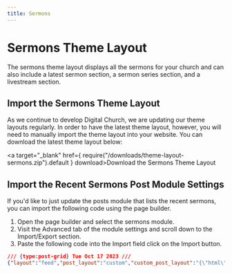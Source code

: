 ```yaml
---
title: Sermons
---
```


# Sermons Theme Layout

The sermons theme layout displays all the sermons for your church and can also include a latest sermon section, a sermon series section, and a livestream section.

## Import the Sermons Theme Layout

As we continue to develop Digital Church, we are updating our theme layouts regularly. In order to have the latest theme layout, however, you will need to manually import the theme layout into your website. You can download the latest theme layout below:

<a target="_blank" href={ require("/downloads/theme-layout-sermons.zip").default } download>Download the Sermons Theme Layout</a>

## Import the Recent Sermons Post Module Settings

If you'd like to just update the posts module that lists the recent sermons, you can import the following code using the page builder.

1. Open the page builder and select the sermons module.
2. Visit the Advanced tab of the module settings and scroll down to the Import/Export section.
3. Paste the following code into the Import field click on the Import button.

```json title="Recent Sermons Post Module Settings"
/// {type:post-grid} Tue Oct 17 2023 ///
{"layout":"feed","post_layout":"custom","custom_post_layout":"{\"html\":\"<div class=\\\"dgtl-sermon-post-wrapper\\\">\\n<a href=\\\"[wpbb post:url]\\\">\\n        <div class=\\\"dgtl-sermon-post\\\">\\n            <div class=\\\"dgtl-sermon-thumb\\\">[wpbb post:featured_image size='medium' display='tag' align='left' linked='no']</div>\\n            <div class=\\\"dgtl-sermon-details\\\">\\n                <h4 class=\\\"dgtl-sermon-title\\\">[wpbb post:link text='title']</h4>\\n                <h5 class=\\\"dgtl-sermon-leader\\\">[wpbb post:meta_box field='speaker']</h5>\\n                <h6 class=\\\"dgtl-sermon-date\\\">[wpbb post:date format='F j, Y']</h6>\\n            </div>\\n        </div>\\n</a>\\n</div>\",\"css\":\".dgtl-sermon-post-wrapper {\\n    border-radius:8px;\\n}\\n\\n.dgtl-sermon-post {\\n    background-color:#ffffff;\\n    display:grid;\\n    grid-template-columns: 240px 1fr;\\n    column-gap:12px;\\n    padding:12px;\\n    border-radius:8px;\\n}\\n\\n.dgtl-sermon-title {\\n    color: var(--global-palette3);\\n    margin-bottom:0;\\n    font-size: 1.44rem;\\n}\\n\\n.dgtl-sermon-leader {\\n    margin-bottom: 0;\\n    font-size:1.2rem;\\n    color: var(--global-palette4);\\n}\\n\\n.dgtl-sermon-date {\\n    margin-bottom: 0;\\n    font-size:1rem;\\n    color: var(--global-palette5);\\n}\\n\\n.dgtl-sermon-post-text {\\n    float:left;\\n    padding:0 24px;\\n}\\n\\n.dgtl-sermon-thumb img {\\n    border-radius:4px;\\n    aspect-ratio: 16/9;\\n    object-fit: cover;\\n}\\n\\n@media (max-width: 480px) {\\n\\n.dgtl-sermon-post-wrapper {\\n    max-width: 480px !important;\\n}\\n\\n}\",\"connections\":{\"html\":\"\"}}","match_height":"1","post_width":"300","post_columns":"4","post_spacing":"12","feed_post_spacing":"12","post_padding":"0","feed_post_padding":"0","posts_container":"div","posts_container_class":"","posts_container_ul_class":"","posts_title_tag":"h2","show_image":"1","grid_image_position":"above-title","image_position":"above","image_size":"large","grid_image_spacing":"0","image_spacing":"0","image_width":"33","image_fallback":"","show_author":"0","link_author":"1","show_date":"0","date_format":"default","show_comments":"1","show_comments_grid":"0","info_separator":" | ","show_terms":"0","terms_list_label":"Posted in ","terms_separator":", ","show_content":"0","content_type":"excerpt","content_length":"","show_more_link":"0","more_link_text":"Read More","event_date":"hide","event_venue":"hide","event_address":"hide","event_cost":"hide","event_orderby":"","event_order":"ASC","show_events":"future","post_align":"center","bg_color":"","border":{"style":"","color":"","width":{"top":"1","right":"1","bottom":"1","left":"1"},"radius":{"top_left":"","top_right":"","bottom_left":"","bottom_right":""},"shadow":{"color":"","horizontal":"","vertical":"","blur":"","spread":""}},"title_color":"","title_typography":{"font_family":"Default","font_weight":"default","font_size":{"length":"","unit":"px"},"line_height":{"length":"","unit":""},"text_align":"","letter_spacing":{"length":"","unit":"px"},"text_transform":"","text_decoration":"","font_style":"","font_variant":"","text_shadow":{"color":"","horizontal":"","vertical":"","blur":""}},"info_color":"","info_typography":{"font_family":"Default","font_weight":"default","font_size":{"length":"","unit":"px"},"line_height":{"length":"","unit":""},"text_align":"","letter_spacing":{"length":"","unit":"px"},"text_transform":"","text_decoration":"","font_style":"","font_variant":"","text_shadow":{"color":"","horizontal":"","vertical":"","blur":""}},"content_color":"","content_typography":{"font_family":"Default","font_weight":"default","font_size":{"length":"","unit":"px"},"line_height":{"length":"","unit":""},"text_align":"","letter_spacing":{"length":"","unit":"px"},"text_transform":"","text_decoration":"","font_style":"","font_variant":"","text_shadow":{"color":"","horizontal":"","vertical":"","blur":""}},"link_color":"","link_hover_color":"","hover_transition":"fade","text_color":"ffffff","text_bg_color":"rgb(51,51,51)","has_icon":"no","icon":"","duo_color1":"","duo_color2":"","icon_position":"above","icon_color":"","icon_size":"24","pagination":"numbers","posts_per_page":"6","no_results_message":"Sorry, we couldn't find any posts. Please try a different search.","show_search":"1","more_btn_text":"Load More","more_btn_loading":"","more_btn_icon":"","more_btn_icon_position":"before","more_btn_icon_animation":"disable","more_btn_width":"auto","more_btn_text_color":"","more_btn_text_hover_color":"","more_btn_typography":{"font_family":"Default","font_weight":"default","font_size":{"length":"14","unit":"px"},"line_height":{"length":"14","unit":"px"},"text_align":"","letter_spacing":{"length":"","unit":"px"},"text_transform":"","text_decoration":"","font_style":"","font_variant":"","text_shadow":{"color":"","horizontal":"","vertical":"","blur":""}},"more_btn_bg_color":"","more_btn_bg_hover_color":"","more_btn_style":"flat","more_btn_button_transition":"disable","more_btn_border":{"style":"","color":"","width":{"top":"","right":"","bottom":"","left":""},"radius":{"top_left":"","top_right":"","bottom_left":"","bottom_right":""},"shadow":{"color":"","horizontal":"","vertical":"","blur":"","spread":""}},"more_btn_border_hover_color":"","responsive_display":"desktop,large,medium,mobile","visibility_display":"","visibility_user_capability":"","visibility_logic":"[]","animation":{"style":"","delay":"0.0","duration":"1"},"container_element":"div","id":"","class":"","node_label":"","export":"","import":"","bb_css_code":"","bb_js_code":"","data_source":"main_query","post_type":["sermon"],"order":"DESC","order_by":"date","order_by_meta_key":"","offset":"0","exclude_self":"no","posts_post":"","tax_post_category":"","tax_post_post_tag":"","posts_page":"","posts_connections":"","tax_connections_category":"","tax_connections_post_tag":"","posts_sermon":"","tax_sermon_category":"","tax_sermon_post_tag":"","tax_sermon_sermon_series":"","tax_sermon_series":"","posts_sermon-series":"","tax_sermon-series_category":"","tax_sermon-series_post_tag":"","tax_sermon-series_sermon_series":"","posts_stories":"","tax_stories_category":"","tax_stories_post_tag":"","posts_team-members":"","tax_team-members_category":"","tax_team-members_post_tag":"","posts_podcast":"","tax_podcast_post_tag":"","tax_podcast_series":"","posts_tribe_venue":"","posts_tribe_organizer":"","posts_tribe_events":"","tax_tribe_events_post_tag":"","tax_tribe_events_tribe_events_cat":"","users":"","tax_sermon_sermon_book":"","tax_sermon_sermon_topic":"","tax_sermon-series_sermon_book":"","tax_sermon-series_sermon_topic":"","posts_team-roles":"","tax_team-roles_category":"","tax_team-roles_post_tag":"","posts_team":"","tax_team_category":"","tax_team_post_tag":"","posts_location":"","tax_location_category":"","tax_location_post_tag":"","posts_ministry":"","tax_ministry_post_tag":"","posts_tribe_event_series":"","posts_kadence_element":"","tax_tribe_venue_tec_venue_category":"","tax_tribe_organizer_tec_organizer_category":"","posts_resources":"","tax_resources_category":"","tax_resources_post_tag":"","tax_resources_resource-category":"","posts_people":"","tax_people_teams":"","tax_people_roles":"","posts_group":"","posts_prayer":"","tax_prayer_category":"","tax_prayer_post_tag":"","custom_field_relation":"AND","custom_field":[""],"match_height_large":"","match_height_medium":"","match_height_responsive":"","post_columns_large":"4","post_columns_medium":"3","post_columns_responsive":"2","connections":{"posts_container_class":"","bg_color":"","title_color":"","info_color":"","content_color":"","link_color":"","link_hover_color":"","text_color":"","text_bg_color":"","icon_color":"","more_btn_text_color":"","more_btn_text_hover_color":"","more_btn_bg_color":"","more_btn_bg_hover_color":"","more_btn_border_hover_color":""},"border_large":{"style":"","color":"","width":{"top":"","right":"","bottom":"","left":""},"radius":{"top_left":"","top_right":"","bottom_left":"","bottom_right":""},"shadow":{"color":"","horizontal":"","vertical":"","blur":"","spread":""}},"border_medium":{"style":"","color":"","width":{"top":"","right":"","bottom":"","left":""},"radius":{"top_left":"","top_right":"","bottom_left":"","bottom_right":""},"shadow":{"color":"","horizontal":"","vertical":"","blur":"","spread":""}},"border_responsive":{"style":"","color":"","width":{"top":"","right":"","bottom":"","left":""},"radius":{"top_left":"","top_right":"","bottom_left":"","bottom_right":""},"shadow":{"color":"","horizontal":"","vertical":"","blur":"","spread":""}},"title_typography_large":{"font_size":{"length":"","unit":"px"},"line_height":{"length":"","unit":""},"text_align":"","letter_spacing":{"length":"","unit":"px"},"text_transform":"","text_decoration":"","font_style":"","font_variant":"","text_shadow":{"color":"","horizontal":"","vertical":"","blur":""}},"title_typography_medium":{"font_size":{"length":"","unit":"px"},"line_height":{"length":"","unit":""},"text_align":"","letter_spacing":{"length":"","unit":"px"},"text_transform":"","text_decoration":"","font_style":"","font_variant":"","text_shadow":{"color":"","horizontal":"","vertical":"","blur":""}},"title_typography_responsive":{"font_size":{"length":"","unit":"px"},"line_height":{"length":"","unit":""},"text_align":"","letter_spacing":{"length":"","unit":"px"},"text_transform":"","text_decoration":"","font_style":"","font_variant":"","text_shadow":{"color":"","horizontal":"","vertical":"","blur":""}},"info_typography_large":{"font_size":{"length":"","unit":"px"},"line_height":{"length":"","unit":""},"text_align":"","letter_spacing":{"length":"","unit":"px"},"text_transform":"","text_decoration":"","font_style":"","font_variant":"","text_shadow":{"color":"","horizontal":"","vertical":"","blur":""}},"info_typography_medium":{"font_size":{"length":"","unit":"px"},"line_height":{"length":"","unit":""},"text_align":"","letter_spacing":{"length":"","unit":"px"},"text_transform":"","text_decoration":"","font_style":"","font_variant":"","text_shadow":{"color":"","horizontal":"","vertical":"","blur":""}},"info_typography_responsive":{"font_size":{"length":"","unit":"px"},"line_height":{"length":"","unit":""},"text_align":"","letter_spacing":{"length":"","unit":"px"},"text_transform":"","text_decoration":"","font_style":"","font_variant":"","text_shadow":{"color":"","horizontal":"","vertical":"","blur":""}},"content_typography_large":{"font_size":{"length":"","unit":"px"},"line_height":{"length":"","unit":""},"text_align":"","letter_spacing":{"length":"","unit":"px"},"text_transform":"","text_decoration":"","font_style":"","font_variant":"","text_shadow":{"color":"","horizontal":"","vertical":"","blur":""}},"content_typography_medium":{"font_size":{"length":"","unit":"px"},"line_height":{"length":"","unit":""},"text_align":"","letter_spacing":{"length":"","unit":"px"},"text_transform":"","text_decoration":"","font_style":"","font_variant":"","text_shadow":{"color":"","horizontal":"","vertical":"","blur":""}},"content_typography_responsive":{"font_size":{"length":"","unit":"px"},"line_height":{"length":"","unit":""},"text_align":"","letter_spacing":{"length":"","unit":"px"},"text_transform":"","text_decoration":"","font_style":"","font_variant":"","text_shadow":{"color":"","horizontal":"","vertical":"","blur":""}},"posts_post_matching":"1","tax_post_category_matching":"1","tax_post_post_tag_matching":"1","posts_page_matching":"1","posts_connections_matching":"1","tax_connections_category_matching":"1","tax_connections_post_tag_matching":"1","posts_sermon_matching":"1","tax_sermon_category_matching":"1","tax_sermon_post_tag_matching":"1","tax_sermon_sermon_series_matching":"1","tax_sermon_sermon_book_matching":"1","tax_sermon_sermon_topic_matching":"1","tax_sermon_series_matching":"1","posts_sermon-series_matching":"1","tax_sermon-series_category_matching":"1","tax_sermon-series_post_tag_matching":"1","tax_sermon-series_sermon_series_matching":"1","tax_sermon-series_sermon_book_matching":"1","tax_sermon-series_sermon_topic_matching":"1","posts_stories_matching":"1","tax_stories_category_matching":"1","tax_stories_post_tag_matching":"1","posts_team_matching":"1","tax_team_category_matching":"1","tax_team_post_tag_matching":"1","posts_team-members_matching":"1","tax_team-members_category_matching":"1","tax_team-members_post_tag_matching":"1","posts_team-roles_matching":"1","tax_team-roles_category_matching":"1","tax_team-roles_post_tag_matching":"1","posts_location_matching":"1","tax_location_category_matching":"1","tax_location_post_tag_matching":"1","posts_ministry_matching":"1","tax_ministry_post_tag_matching":"1","posts_tribe_event_series_matching":"1","posts_kadence_element_matching":"1","posts_tribe_venue_matching":"1","tax_tribe_venue_tec_venue_category_matching":"1","posts_tribe_organizer_matching":"1","tax_tribe_organizer_tec_organizer_category_matching":"1","posts_tribe_events_matching":"1","tax_tribe_events_post_tag_matching":"1","tax_tribe_events_tribe_events_cat_matching":"1","posts_podcast_matching":"1","tax_podcast_post_tag_matching":"1","tax_podcast_series_matching":"1","posts_resources_matching":"1","tax_resources_category_matching":"1","tax_resources_post_tag_matching":"1","tax_resources_resource-category_matching":"1","posts_people_matching":"1","tax_people_teams_matching":"1","tax_people_roles_matching":"1","posts_group_matching":"1","posts_prayer_matching":"1","tax_prayer_category_matching":"1","tax_prayer_post_tag_matching":"1","users_matching":"1","more_btn_padding_top":"10","more_btn_padding_right":"20","more_btn_padding_bottom":"10","more_btn_padding_left":"20","more_btn_padding_top_large":"","more_btn_padding_right_large":"","more_btn_padding_bottom_large":"","more_btn_padding_left_large":"","more_btn_padding_top_medium":"","more_btn_padding_right_medium":"","more_btn_padding_bottom_medium":"","more_btn_padding_left_medium":"","more_btn_padding_top_responsive":"","more_btn_padding_right_responsive":"","more_btn_padding_bottom_responsive":"","more_btn_padding_left_responsive":"","more_btn_typography_large":{"font_size":{"length":"","unit":"px"},"line_height":{"length":"","unit":""},"text_align":"","letter_spacing":{"length":"","unit":"px"},"text_transform":"","text_decoration":"","font_style":"","font_variant":"","text_shadow":{"color":"","horizontal":"","vertical":"","blur":""}},"more_btn_typography_medium":{"font_size":{"length":"","unit":"px"},"line_height":{"length":"","unit":""},"text_align":"","letter_spacing":{"length":"","unit":"px"},"text_transform":"","text_decoration":"","font_style":"","font_variant":"","text_shadow":{"color":"","horizontal":"","vertical":"","blur":""}},"more_btn_typography_responsive":{"font_size":{"length":"","unit":"px"},"line_height":{"length":"","unit":""},"text_align":"","letter_spacing":{"length":"","unit":"px"},"text_transform":"","text_decoration":"","font_style":"","font_variant":"","text_shadow":{"color":"","horizontal":"","vertical":"","blur":""}},"more_btn_border_large":{"style":"","color":"","width":{"top":"","right":"","bottom":"","left":""},"radius":{"top_left":"","top_right":"","bottom_left":"","bottom_right":""},"shadow":{"color":"","horizontal":"","vertical":"","blur":"","spread":""}},"more_btn_border_medium":{"style":"","color":"","width":{"top":"","right":"","bottom":"","left":""},"radius":{"top_left":"","top_right":"","bottom_left":"","bottom_right":""},"shadow":{"color":"","horizontal":"","vertical":"","blur":"","spread":""}},"more_btn_border_responsive":{"style":"","color":"","width":{"top":"","right":"","bottom":"","left":""},"radius":{"top_left":"","top_right":"","bottom_left":"","bottom_right":""},"shadow":{"color":"","horizontal":"","vertical":"","blur":"","spread":""}},"margin_top":"12","margin_right":"12","margin_bottom":"12","margin_left":"12","margin_unit":"px","margin_top_large":"","margin_right_large":"","margin_bottom_large":"","margin_left_large":"","margin_large_unit":"px","margin_top_medium":"","margin_right_medium":"","margin_bottom_medium":"","margin_left_medium":"","margin_medium_unit":"px","margin_top_responsive":"","margin_right_responsive":"","margin_bottom_responsive":"","margin_left_responsive":"","margin_responsive_unit":"px","image_fallback_src":"","as_values_posts_post":"","as_values_tax_post_category":"","as_values_tax_post_post_tag":"","as_values_posts_page":"","as_values_posts_connections":"","as_values_tax_connections_category":"","as_values_tax_connections_post_tag":"","as_values_posts_sermon":"","as_values_tax_sermon_category":"","as_values_tax_sermon_post_tag":"","as_values_tax_sermon_sermon_series":"","as_values_tax_sermon_sermon_book":"","as_values_tax_sermon_sermon_topic":"","as_values_tax_sermon_series":"","as_values_posts_sermon-series":"","as_values_tax_sermon-series_category":"","as_values_tax_sermon-series_post_tag":"","as_values_tax_sermon-series_sermon_series":"","as_values_tax_sermon-series_sermon_book":"","as_values_tax_sermon-series_sermon_topic":"","as_values_posts_stories":"","as_values_tax_stories_category":"","as_values_tax_stories_post_tag":"","as_values_posts_team":"","as_values_tax_team_category":"","as_values_tax_team_post_tag":"","as_values_posts_team-members":"","as_values_tax_team-members_category":"","as_values_tax_team-members_post_tag":"","as_values_posts_team-roles":"","as_values_tax_team-roles_category":"","as_values_tax_team-roles_post_tag":"","as_values_posts_location":"","as_values_tax_location_category":"","as_values_tax_location_post_tag":"","as_values_posts_ministry":"","as_values_tax_ministry_post_tag":"","as_values_posts_tribe_event_series":"","as_values_posts_kadence_element":"","as_values_posts_tribe_venue":"","as_values_tax_tribe_venue_tec_venue_category":"","as_values_posts_tribe_organizer":"","as_values_tax_tribe_organizer_tec_organizer_category":"","as_values_posts_tribe_events":"","as_values_tax_tribe_events_post_tag":"","as_values_tax_tribe_events_tribe_events_cat":"","as_values_posts_podcast":"","as_values_tax_podcast_post_tag":"","as_values_tax_podcast_series":"","as_values_posts_resources":"","as_values_tax_resources_category":"","as_values_tax_resources_post_tag":"","as_values_tax_resources_resource-category":"","as_values_posts_people":"","as_values_tax_people_teams":"","as_values_tax_people_roles":"","as_values_posts_group":"","as_values_posts_prayer":"","as_values_tax_prayer_category":"","as_values_tax_prayer_post_tag":"","as_values_users":""}
```